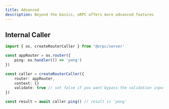 ```yaml
---
title: Advanced
description: Beyond the basics, oRPC offers more advanced features
---
```


## Internal Caller

```ts
import { os, createRouterCaller } from '@orpc/server'

const appRouter = os.router({
    ping: os.handler(() => 'pong')
})

const caller = createRouterCaller({
    router: appRouter,
    context: {}
    validate: true // set false if you want bypass the validation input and output
})

const result = await caller.ping() // result is 'pong'
```

